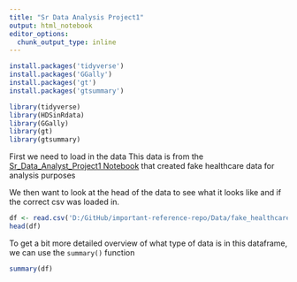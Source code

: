 ```yaml
---
title: "Sr Data Analysis Project1"
output: html_notebook
editor_options: 
  chunk_output_type: inline
---
```




```r
install.packages('tidyverse')
install.packages('GGally')
install.packages('gt')
install.packages('gtsummary')

library(tidyverse)
library(HDSinRdata)
library(GGally)
library(gt)
library(gtsummary)
```

First we need to load in the data
This data is from the [Sr_Data_Analyst_Project1 Notebook]('https://github.com/csanicola/important-reference-repo/blob/822febba0fca0a5ba7bc20c3fe333594ffe51ce6/Practice/sr_data_analyst_project1.ipynb') that created fake healthcare data for analysis purposes

We then want to look at the head of the data to see what it looks like and if the correct csv was loaded in.
```r
df <- read.csv('D:/GitHub/important-reference-repo/Data/fake_healthcare_data_v2.csv')
head(df)
```
To get a bit more detailed overview of what type of data is in this dataframe, we can use the `summary()` function
```r
summary(df)
```

